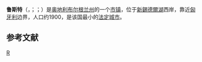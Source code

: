 {{noteTA|G1=奥地利地名}}
{{Infobox Austria municipality
|district=无
}}
'''鲁斯特'''（{{lang-de|Rust}}，{{IPA-de|ʁʊst|-|De-Rust.ogg}}；{{lang-hr|Rušta}}；{{lang-hu|Ruszt}}）是[[奥地利|奥地利]][[布尔根兰州|布尔根兰州]]的一个[[市镇_(奥地利)|市镇]]，位于[[新錫德爾湖|新錫德爾湖]]西岸，靠近[[匈牙利|匈牙利]]边界，人口约1900，是该国最小的[[法定城市_(奥地利)|法定城市]]。

== 参考文献 ==
{{Reflist}}
{{布尔根兰州行政区划}}
[[Category:布尔根兰州市镇|R]]